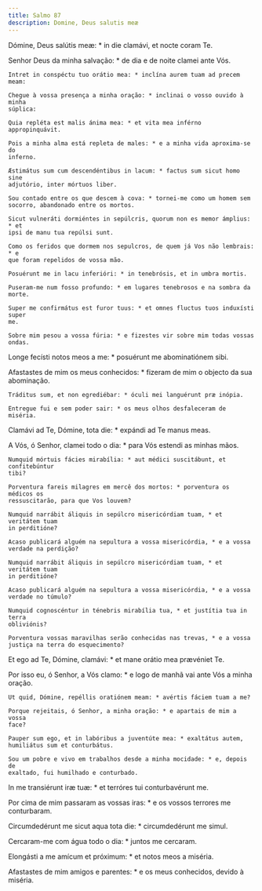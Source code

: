 ```yaml
---
title: Salmo 87
description: Domine, Deus salutis meæ
---
```


<div class="side-by-side not-content">

Dómine, Deus salútis meæ: * in die clamávi, et nocte coram Te.

  <span>
    Senhor Deus da minha salvação: * de dia e de noite clamei ante Vós.

    Intret in conspéctu tuo orátio mea: * inclína aurem tuam ad precem meam:

    Chegue à vossa presença a minha oração: * inclinai o vosso ouvido à minha
    súplica:

    Quia repléta est malis ánima mea: * et vita mea inférno appropinquávit.

    Pois a minha alma está repleta de males: * e a minha vida aproxima-se do
    inferno.

    Æstimátus sum cum descendéntibus in lacum: * factus sum sicut homo sine
    adjutório, inter mórtuos liber.

    Sou contado entre os que descem à cova: * tornei-me como um homem sem
    socorro, abandonado entre os mortos.

    Sicut vulneráti dormiéntes in sepúlcris, quorum non es memor ámplius: * et
    ipsi de manu tua repúlsi sunt.

    Como os feridos que dormem nos sepulcros, de quem já Vos não lembrais: * e
    que foram repelidos de vossa mão.

    Posuérunt me in lacu inferióri: * in tenebrósis, et in umbra mortis.

    Puseram-me num fosso profundo: * em lugares tenebrosos e na sombra da morte.

    Super me confirmátus est furor tuus: * et omnes fluctus tuos induxísti super
    me.

    Sobre mim pesou a vossa fúria: * e fizestes vir sobre mim todas vossas
    ondas.
  </span>

Longe fecísti notos meos a me: * posuérunt me abominatiónem sibi.

  <span>
    Afastastes de mim os meus conhecidos: * fizeram de mim o objecto da sua
    abominação.

    Tráditus sum, et non egrediébar: * óculi mei languérunt præ inópia.

    Entregue fui e sem poder sair: * os meus olhos desfaleceram de miséria.
  </span>

Clamávi ad Te, Dómine, tota die: * expándi ad Te manus meas.

  <span>
    A Vós, ó Senhor, clamei todo o dia: * para Vós estendi as minhas mãos.

    Numquid mórtuis fácies mirabília: * aut médici suscitábunt, et confitebúntur
    tibi?

    Porventura fareis milagres em mercê dos mortos: * porventura os médicos os
    ressuscitarão, para que Vos louvem?

    Numquid narrábit áliquis in sepúlcro misericórdiam tuam, * et veritátem tuam
    in perditióne?

    Acaso publicará alguém na sepultura a vossa misericórdia, * e a vossa
    verdade na perdição?

    Numquid narrábit áliquis in sepúlcro misericórdiam tuam, * et veritátem tuam
    in perditióne?

    Acaso publicará alguém na sepultura a vossa misericórdia, * e a vossa
    verdade no túmulo?

    Numquid cognoscéntur in ténebris mirabília tua, * et justítia tua in terra
    obliviónis?

    Porventura vossas maravilhas serão conhecidas nas trevas, * e a vossa
    justiça na terra do esquecimento?
  </span>

Et ego ad Te, Dómine, clamávi: * et mane orátio mea prævéniet Te.

  <span>
    Por isso eu, ó Senhor, a Vós clamo: * e logo de manhã vai ante Vós a minha
    oração.

    Ut quid, Dómine, repéllis oratiónem meam: * avértis fáciem tuam a me?

    Porque rejeitais, ó Senhor, a minha oração: * e apartais de mim a vossa
    face?

    Pauper sum ego, et in labóribus a juventúte mea: * exaltátus autem,
    humiliátus sum et conturbátus.

    Sou um pobre e vivo em trabalhos desde a minha mocidade: * e, depois de
    exaltado, fui humilhado e conturbado.
  </span>

In me transiérunt iræ tuæ: * et terróres tui conturbavérunt me.

  <span>
    Por cima de mim passaram as vossas iras: * e os vossos terrores me
    conturbaram.
  </span>

Circumdedérunt me sicut aqua tota die: * circumdedérunt me simul.

Cercaram-me com água todo o dia: * juntos me cercaram.

Elongásti a me amícum et próximum: * et notos meos a miséria.

  <span>
    Afastastes de mim amigos e parentes: * e os meus conhecidos, devido à
    miséria.

</div>
